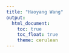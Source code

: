 ```yaml
---
title: "Haoyang Wang"
output: 
  html_document:
    toc: true
    toc_float: true
    theme: cerulean
---
```



